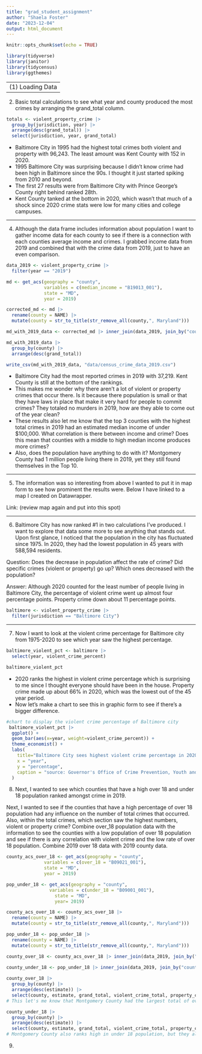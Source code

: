 ```yaml
---
title: "grad_student_assignment"
author: "Shaela Foster"
date: "2023-12-04"
output: html_document
---
```


```r
knitr::opts_chunk$set(echo = TRUE)
```


```r
library(tidyverse)
library(janitor)
library(tidycensus)
library(ggthemes)
```

----------------------------------------------------------------------------------------------------------------------------
(1) Loading Data
```r
violent_property_crime <- read_csv("data/violent_crime_property_crime_by_county_1975_to_present.csv") |> clean_names()
```
- Upon completing an initial running of the data and quick browse, I noticed the column headers were large. I cleaned the headers to make them all lowercase. 
- The information within this data set was collected by the Governor's Office of Crime Prevention, Youth and Victim Services and is updated by the Department of Information Technology. It was last updated on May 23, 2022
- There are 1,104 rows and 38 columns. 
    a) Each row represents a county in the state of Maryland, a year from 1975-2020, the population during that year and how many murders, raps, aggravated assaults, break and entering, larceny thefts, motor vehicle theft and robberies there were in each county during that year. It then adds it all up into a grand_total column then breaks it down to see how many of the grand total were violent crimes (murder, robbery, rape and aggravated assault) and property crime (break and entering, larceny theft and motor vehicle theft)
    b) There are multiple columns with calculations like percent change, per captia and violent or property crime percent and percent change. I attempted to replicate the percent change numbers but failed to calculate the exact answers as the data set provides. I'm not sure how they calculated the numbers, but the only calculations I can confirm are correct from my calculations would be the violent_crime_percent, property_crime_percent, violent and property crime totals and per 100,000 crime rate for each crime listed. 
- There are a few rows containing information from 1975 for percent change that have been replaced with N/A. This could be to them using 1975 as the first year in their percent change calculations. 

----------------------------------------------------------------------------------------------------------------------------

(2) Basic total calculations to see what year and county produced the most crimes by arranging the grand_total column.
```r
totals <- violent_property_crime |>
  group_by(jurisdiction, year) |>
  arrange(desc(grand_total)) |>
  select(jurisdiction, year, grand_total)
```
- Baltimore City in 1995 had the highest total crimes both violent and property with 96,243. The least amount was Kent County with 152 in 2020.
- 1995 Baltimore City was surprising because I didn't know crime had been high in Baltimore since the 90s. I thought it just started spiking from 2010 and beyond.
- The first 27 results were from Baltimore City with Prince George's County right behind ranked 28th.
- Kent County tanked at the bottom in 2020, which wasn't that much of a shock since 2020 crime stats were low for many cities and college campuses.

----------------------------------------------------------------------------------------------------------------------------

(4) Although the data frame includes information about population I want to gather income data for each county to see if there is a connection with each counties average income and crimes. I grabbed income data from 2019 and combined that with the crime data from 2019, just to have an even comparison.
```r
data_2019 <- violent_property_crime |>
  filter(year == "2019")

md <- get_acs(geography = "county",
              variables = c(median_income = "B19013_001"),
              state = "MD",
              year = 2019)

corrected_md <- md |>
  rename(county = NAME) |>
  mutate(county = str_to_title(str_remove_all(county,", Maryland")))

md_with_2019_data <- corrected_md |> inner_join(data_2019, join_by("county" == "jurisdiction"))

md_with_2019_data |>
  group_by(county) |>
  arrange(desc(grand_total))

write_csv(md_with_2019_data, "data/census_crime_data_2019.csv")
```
-  Baltimore City had the most reported crimes in 2019 with 37,219. Kent County is still at the bottom of the rankings. 
- This makes me wonder why there aren't a lot of violent or property crimes that occur there. Is it because there population is small or that they have laws in place that make it very hard for people to commit crimes? They totaled no murders in 2019, how are they able to come out of the year clean? 
- These results also let me know that the top 3 counties with the highest total crimes in 2019 had an estimated median income of under $100,000. What correlation is there between income and crime? Does this mean that counties with a middle to high median income produces more crimes? 
- Also, does the population have anything to do with it? Montgomery County had 1 million people living there in 2019, yet they still found themselves in the Top 10.

----------------------------------------------------------------------------------------------------------------------------

(5) The information was so interesting from above I wanted to put it in map form to see how prominent the results were. Below I have linked to a map I created on Datawrapper.

Link: (review map again and put into this spot)

----------------------------------------------------------------------------------------------------------------------------

(6) Baltimore City has now ranked #1 in two calculations I've produced. I want to explore that data some more to see anything that stands out. Upon first glance, I noticed that the population in the city has fluctuated since 1975. In 2020, they had the lowest population in 45 years with 588,594 residents. 

Question: Does the decrease in population affect the rate of crime? Did specific crimes (violent or property) go up? Which ones decreased with the population? 

Answer: Although 2020 counted for the least number of people living in Baltimore City, the percentage of violent crime went up almost four percentage points. Property crime down about 11 percentage points.
```r
baltimore <- violent_property_crime |>
  filter(jurisdiction == "Baltimore City")
```

----------------------------------------------------------------------------------------------------------------------------

(7) Now I want to look at the violent crime percentage for Baltimore city from 1975-2020 to see which year saw the highest percentage.

```r
baltimore_violent_pct <- baltimore |>
  select(year, violent_crime_percent)

baltimore_violent_pct
```
- 2020 ranks the highest in violent crime percentage which is surprising to me since I thought everyone should have been in the house. Property crime made up about 66% in 2020, which was the lowest out of the 45 year period. 
- Now let's make a chart to see this in graphic form to see if there's a bigger difference.

```r
#chart to display the violent crime percentage of Baltimore city
 baltimore_violent_pct |>
  ggplot() +
  geom_bar(aes(x=year, weight=violent_crime_percent)) +
  theme_economist() +
  labs(
    title="Baltimore City sees highest violent crime percentage in 2020",
    x = "year",
    y = "percentage",
    caption = "source: Governor's Office of Crime Prevention, Youth and Victim Services "
  )
```

(8) Next, I wanted to see which counties that have a high over 18 and under 18 population ranked amongst crime in 2019.

Next, I wanted to see if the counties that have a high percentage of over 18 population had any influence on the number of total crimes that occurred. Also, within the total crimes, which section saw the highest numbers, violent or property crime? Combine over_18 population data with the information to see the counties with a low population of over 18 population and see if there is any correlation with violent crime and the low rate of over 18 population. Combine 2019 over 18 data with 2019 county data. 
```r
county_acs_over_18 <- get_acs(geography = "county",
              variables = c(over_18 = "B09021_001"),
              state = "MD",
              year = 2019)

pop_under_18 <- get_acs(geography = "county", 
                variables = c(under_18 = "B09001_001"),
                  state = "MD", 
                  year= 2019)

county_acs_over_18 <- county_acs_over_18 |>
  rename(county = NAME) |>
  mutate(county = str_to_title(str_remove_all(county,", Maryland")))

pop_under_18 <- pop_under_18 |>
  rename(county = NAME) |>
  mutate(county = str_to_title(str_remove_all(county,", Maryland")))

county_over_18 <- county_acs_over_18 |> inner_join(data_2019, join_by("county" == "jurisdiction"))
  
county_under_18 <- pop_under_18 |> inner_join(data_2019, join_by("county" == "jurisdiction"))

county_over_18 |>
  group_by(county) |>
  arrange(desc(estimate)) |>
  select(county, estimate, grand_total, violent_crime_total, property_crime_totals)
# This let's me know that Montgomery County had the largest total of over 18 population, but they don't rank high with total crime. Out of their data, property crime outweighs violent crime. Now let's see which county has a large under 18 population and which crime sector they have more of.

county_under_18 |>
  group_by(county) |>
  arrange(desc(estimate)) |>
  select(county, estimate, grand_total, violent_crime_total, property_crime_totals)
# Montgomery County also ranks high in under 18 population, but they also don't dominate in overall crime in the state. This is interesting to me since Montgomery County seems to have a diverse age range of residents, yet they don't rank high in any grand total crime totals. Baltimore city ranks the highest in grand total crime, but finds themselves in fourth in over 18 population and five in under 18. Could we make a conclusion that people under 18 are committing the crimes in city or would be evenly weighted?

```


(9) 
```r

```

```r

```

```r

```

```r

```

```r

```

```r

```